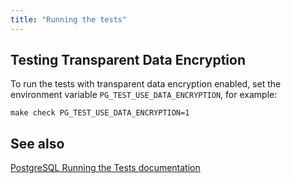 ```yaml
---
title: "Running the tests"
---
```


## Testing Transparent Data Encryption

To run the tests with transparent data encryption enabled, set the environment variable `PG_TEST_USE_DATA_ENCRYPTION`, for example:

```shell
make check PG_TEST_USE_DATA_ENCRYPTION=1
```

## See also
[PostgreSQL Running the Tests documentation](https://www.postgresql.org/docs/15/regress-run.html)